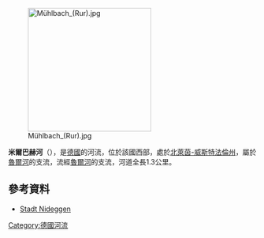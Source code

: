 {{Onesource|time=2020-08-10T06:00:39+00:00}}
{{Coord|50|40|15.11|N|6|28|40.17|E|display=title}}

[[Image:Mühlbach_(Rur).jpg|250px]]

'''米爾巴赫河'''（{{lang-de|Mühlbach}}），是[[德國|德國]]的河流，位於該國西部，處於[[北萊茵-威斯特法倫州|北萊茵-威斯特法倫州]]，屬於[[魯爾河_(馬士河支流)|魯爾河]]的支流，流經[[魯爾河|魯爾河]]的支流，河道全長1.3公里。

==參考資料==
* [https://www.nideggen.de/zdf/ortsteile/Abenden.php Stadt Nideggen] {{Wayback|url=https://www.nideggen.de/zdf/ortsteile/Abenden.php |date=20190424041603 }}

{{Germany-geo-stub}}
[[Category:德國河流|Category:德國河流]]